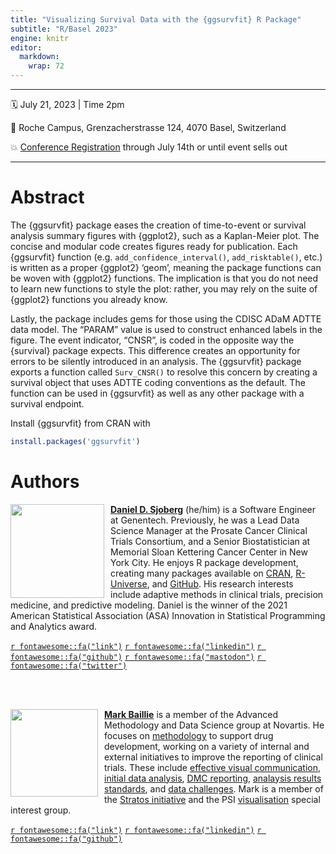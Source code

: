```yaml
---
title: "Visualizing Survival Data with the {ggsurvfit} R Package"
subtitle: "R/Basel 2023"
engine: knitr
editor: 
  markdown: 
    wrap: 72
---
```


------------------------------------------------------------------------

🗓 July 21, 2023 \| Time 2pm

🏨 Roche Campus, Grenzacherstrasse 124, 4070 Basel, Switzerland

💥 [Conference Registration](https://user-regional-2023.gitlab.io/basel/) through July 14th or until event sells out

------------------------------------------------------------------------

# Abstract

The {ggsurvfit} package eases the creation of time-to-event or survival analysis summary figures with {ggplot2}, such as a Kaplan-Meier plot.
The concise and modular code creates figures ready for publication.
Each {ggsurvfit} function (e.g. `add_confidence_interval()`, `add_risktable()`, etc.) is written as a proper {ggplot2} ‘geom’, meaning the package functions can be woven with {ggplot2} functions.
The implication is that you do not need to learn new functions to style the plot: rather, you may rely on the suite of {ggplot2} functions you already know.

Lastly, the package includes gems for those using the CDISC ADaM ADTTE data model.
The "PARAM" value is used to construct enhanced labels in the figure.
The event indicator, "CNSR", is coded in the opposite way the {survival} package expects.
This difference creates an opportunity for errors to be silently introduced in an analysis.
The {ggsurvfit} package exports a function called `Surv_CNSR()` to resolve this concern by creating a survival object that uses ADTTE coding conventions as the default.
The function can be used in {ggsurvfit} as well as any other package with a survival endpoint.

Install {ggsurvfit} from CRAN with

```r
install.packages('ggsurvfit')
```

# Authors


![](images/dan-circle.png){style="float:left;padding: 0 10px 0 0;" fig-alt="Headshot of Daniel Sjoberg" width="150"}

[**Daniel D. Sjoberg**](https://www.danieldsjoberg.com/) (he/him) is a Software Engineer at Genentech. Previously, he was a Lead Data Science Manager at the Prosate Cancer Clinical Trials Consortium, and a Senior Biostatistician at Memorial Sloan Kettering Cancer Center in New York City.
He enjoys R package development, creating many packages available on [CRAN](https://cran.r-project.org/web/packages/), [R-Universe](https://ddsjoberg.r-universe.dev/ui#packages), and [GitHub](https://github.com/ddsjoberg). 
His research interests include adaptive methods in clinical trials, precision medicine, and predictive modeling.
Daniel is the winner of the 2021 American Statistical Association (ASA) Innovation in Statistical Programming and Analytics award.

[`r fontawesome::fa("link")`](https://www.danieldsjoberg.com)
[`r fontawesome::fa("linkedin")`](https://www.linkedin.com/in/ddsjoberg/)
[`r fontawesome::fa("github")`](https://github.com/ddsjoberg/)
[`r fontawesome::fa("mastodon")`](https://mastodon.social/@ddsjoberg)
[`r fontawesome::fa("twitter")`](https://twitter.com/statistishdan)

<br> <br>


<!-- You can create a circle crop of your headshot with https://github.com/doehm/cropcircles if you don't already have one -->

![](images/mark.png){style="float:left;padding: 0 10px 0 0;" fig-alt="Headshot of Mark Baillie" width="140"}


[**Mark Baillie**](https://bailliem.github.io) is a member of the Advanced Methodology and Data Science group at Novartis. He focuses on [methodology](https://www.tandfonline.com/doi/full/10.1080/19466315.2022.2063172?src=recsys) to support drug development, working on a variety of internal and external initiatives to improve the reporting of clinical trials. These include [effective visual communication](https://graphicsprinciples.github.io/), [initial data analysis](https://journals.plos.org/ploscompbiol/article?id=10.1371/journal.pcbi.1009819), [DMC reporting](https://trialsjournal.biomedcentral.com/articles/10.1186/s13063-023-07290-4), [analaysis results standards](https://www.nature.com/articles/s41597-022-01789-2), and [data challenges](https://arxiv.org/abs/2304.05658). Mark is a member of the [Stratos initiative](https://stratos-initiative.org/en) and the PSI [visualisation](https://github.com/VIS-SIG) special interest group.  

[`r fontawesome::fa("link")`](https://bailliem.github.io)
[`r fontawesome::fa("linkedin")`](https://www.linkedin.com/in/mark-baillie-52486735/)
[`r fontawesome::fa("github")`](https://github.com)
